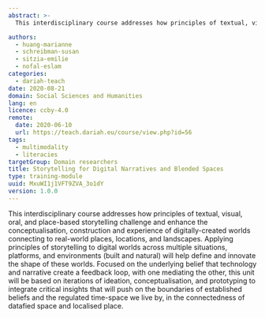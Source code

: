 ```yaml
---
abstract: >-
  This interdisciplinary course addresses how principles of textual, visual, oral, and place-based storytelling challenge and enhance the conceptualisation, construction and experience of digitally-created worlds connecting to real-world places, locations, and landscapes.

authors:
  - huang-marianne
  - schreibman-susan
  - sitzia-emilie
  - nofal-eslam
categories:
  - dariah-teach
date: 2020-08-21
domain: Social Sciences and Humanities
lang: en
licence: ccby-4.0
remote:
  date: 2020-06-10
  url: https://teach.dariah.eu/course/view.php?id=56
tags:
  - multimodality
  - literacies
targetGroup: Domain researchers
title: Storytelling for Digital Narratives and Blended Spaces
type: training-module
uuid: MxuWI1j1VFT9ZVA_3o1dY
version: 1.0.0
---
```


This interdisciplinary course addresses how principles of textual, visual, oral, and place-based storytelling challenge and enhance the conceptualisation, construction and experience of digitally-created worlds connecting to real-world places, locations, and landscapes. Applying principles of storytelling to digital worlds across multiple situations, platforms, and environments (built and natural) will help define and innovate the shape of these worlds. Focused on the underlying belief that technology and narrative create a feedback loop, with one mediating the other, this unit will be based on iterations of ideation, conceptualisation, and prototyping to integrate critical insights that will push on the boundaries of established beliefs and the regulated time-space we live by, in the connectedness of datafied space and localised place.

<CTA
  title="Interested in learning more?"
  subtitle="Storytelling for Digital Narratives and Blended Spaces"
  url="https://teach.dariah.eu/course/view.php?id=56&section=0"
/>
